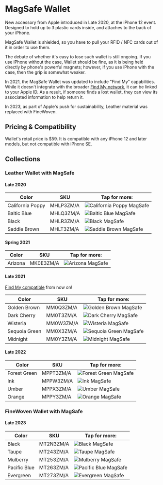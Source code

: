 
# MagSafe Wallet

New accessory from Apple introduced in Late 2020, at the iPhone 12 event. Designed to hold up to 3 plastic cards inside, and attaches to the back of your iPhone.

MagSafe Wallet is shielded, so you have to pull your RFID / NFC cards out of it in order to use them.

The debate of whether it's easy to lose such wallet is still ongoing. If you use iPhone without the case, Wallet should be fine, as it is being held directly by phone's powerful magnets; however, if you use iPhone with the case, then the grip is somewhat weaker.

In 2021, the MagSafe Wallet was updated to include "Find My" capabilities. While it doesn't integrate with the broader [Find My network](https://developer.apple.com/find-my/), it can be linked to your Apple ID. As a result, if someone finds a lost wallet, they can view its associated information to help return it.

In 2023, as part of Apple's push for sustainability, Leather material was replaced with FineWoven.

## Pricing & Compatibility

Wallet's retail price is \$59. It is compatible with any iPhone 12 and later models, but not compatible with iPhone SE.

## Collections

### Leather Wallet with MagSafe

#### Late 2020

| Color | SKU | Tap for more: |
| --- | --- | --- |
| California Poppy | MHLP3<wbr/>ZM/A | <Link href="/others/wallet/MHLP3"><img src="https://cloudfront.everycase.org/everypreview/MHLP3.webp" alt="California Poppy MagSafe"/></Link> |
| Baltic Blue | MHLQ3<wbr/>ZM/A | <Link href="/others/wallet/MHLQ3"><img src="https://cloudfront.everycase.org/everypreview/MHLQ3.webp" alt="Baltic Blue MagSafe"/></Link> |
| Black | MHLR3<wbr/>ZM/A | <Link href="/others/wallet/MHLR3"><img src="https://cloudfront.everycase.org/everypreview/MHLR3.webp" alt="Black MagSafe"/></Link> |
| Saddle Brown | MHLT3<wbr/>ZM/A | <Link href="/others/wallet/MHLT3"><img src="https://cloudfront.everycase.org/everypreview/MHLT3.webp" alt="Saddle Brown MagSafe"/></Link> |

#### Spring 2021

| Color | SKU | Tap for more: |
| --- | --- | --- |
| Arizona | MK0E3<wbr/>ZM/A | <Link href="/others/wallet/MK0E3"><img src="https://cloudfront.everycase.org/everypreview/MK0E3.webp" alt="Arizona MagSafe"/></Link> |

#### Late 2021

[Find My compatible](https://support.apple.com/en-us/HT212733) from now on!

| Color | SKU | Tap for more: |
| --- | --- | --- |
| Golden Brown | MM0Q3<wbr/>ZM/A | <Link href="/others/wallet/MM0Q3"><img src="https://cloudfront.everycase.org/everypreview/MM0Q3.webp" alt="Golden Brown MagSafe"/></Link> |
| Dark Cherry | MM0T3<wbr/>ZM/A | <Link href="/others/wallet/MM0T3"><img src="https://cloudfront.everycase.org/everypreview/MM0T3.webp" alt="Dark Cherry MagSafe"/></Link> |
| Wisteria | MM0W3<wbr/>ZM/A | <Link href="/others/wallet/MM0W3"><img src="https://cloudfront.everycase.org/everypreview/MM0W3.webp" alt="Wisteria MagSafe"/></Link> |
| Sequoia Green | MM0X3<wbr/>ZM/A | <Link href="/others/wallet/MM0X3"><img src="https://cloudfront.everycase.org/everypreview/MM0X3.webp" alt="Sequoia Green MagSafe"/></Link> |
| Midnight | MM0Y3<wbr/>ZM/A | <Link href="/others/wallet/MM0Y3"><img src="https://cloudfront.everycase.org/everypreview/MM0Y3.webp" alt="Midnight MagSafe"/></Link> |

#### Late 2022

| Color | SKU | Tap for more: |
| --- | --- | --- |
| Forest Green | MPPT3<wbr/>ZM/A | <Link href="/others/wallet/MPPT3"><img src="https://cloudfront.everycase.org/everypreview/MPPT3.webp" alt="Forest Green MagSafe"/></Link> |
| Ink | MPPW3<wbr/>ZM/A | <Link href="/others/wallet/MPPW3"><img src="https://cloudfront.everycase.org/everypreview/MPPW3.webp" alt="Ink MagSafe"/></Link> |
| Umber | MPPX3<wbr/>ZM/A | <Link href="/others/wallet/MPPX3"><img src="https://cloudfront.everycase.org/everypreview/MPPX3.webp" alt="Umber MagSafe"/></Link> |
| Orange | MPPY3<wbr/>ZM/A | <Link href="/others/wallet/MPPY3"><img src="https://cloudfront.everycase.org/everypreview/MPPY3.webp" alt="Orange MagSafe"/></Link> |

### FineWoven Wallet with MagSafe

#### Late 2023

| Color | SKU | Tap for more: |
| --- | --- | --- |
| Black | MT2N3<wbr/>ZM/A | <Link href="/others/wallet/MT2N3"><img src="https://cloudfront.everycase.org/everypreview/MT2N3.webp" alt="Black MagSafe"/></Link> |
| Taupe | MT243<wbr/>ZM/A | <Link href="/others/wallet/MT243"><img src="https://cloudfront.everycase.org/everypreview/MT243.webp" alt="Taupe MagSafe"/></Link> |
| Mulberry | MT253<wbr/>ZM/A | <Link href="/others/wallet/MT253"><img src="https://cloudfront.everycase.org/everypreview/MT253.webp" alt="Mulberry MagSafe"/></Link> |
| Pacific Blue | MT263<wbr/>ZM/A | <Link href="/others/wallet/MT263"><img src="https://cloudfront.everycase.org/everypreview/MT263.webp" alt="Pacific Blue MagSafe"/></Link> |
| Evergreen | MT273<wbr/>ZM/A | <Link href="/others/wallet/MT273"><img src="https://cloudfront.everycase.org/everypreview/MT273.webp" alt="Evergreen MagSafe"/></Link> |

